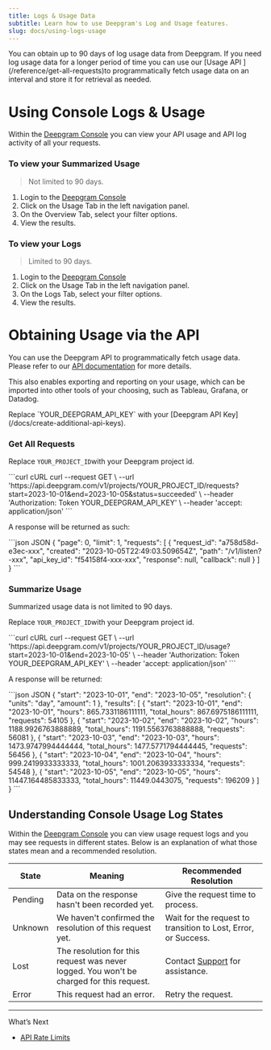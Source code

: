 ```yaml
---
title: Logs & Usage Data
subtitle: Learn how to use Deepgram's Log and Usage features.
slug: docs/using-logs-usage
---
```



<Info>
  You can obtain up to 90 days of log usage data from Deepgram. If you need log usage data for a longer period of time you can use our [Usage API ](/reference/get-all-requests)to programmatically fetch usage data on an interval and store it for retrieval as needed.
</Info>

# Using Console Logs & Usage

Within the [Deepgram Console](https://console.deepgram.com) you can view your API usage and API log activity of all your requests.

### To view your Summarized Usage

> Not limited to 90 days.

1. Login to the [Deepgram Console](https://console.deepgram.com)
2. Click on the Usage Tab in the left navigation panel.
3. On the Overview Tab, select your filter options.
4. View the results.

### To view your Logs

> Limited to 90 days.

1. Login to the [Deepgram Console](https://console.deepgram.com)
2. Click on the Usage Tab in the left navigation panel.
3. On the Logs Tab, select your filter options.
4. View the results.

# Obtaining Usage via the API

You can use the Deepgram API to programmatically fetch usage data. Please refer to our [API documentation](/reference/get-all-requests) for more details.

This also enables exporting and reporting on your usage, which can be imported into other tools of your choosing, such as Tableau, Grafana, or Datadog.

<Warning>
  Replace `YOUR_DEEPGRAM_API_KEY` with your [Deepgram API Key](/docs/create-additional-api-keys).
</Warning>

### Get All Requests

Replace `YOUR_PROJECT_ID`with your Deepgram project id.

<CodeGroup>
  ```curl cURL
  curl --request GET \
       --url 'https://api.deepgram.com/v1/projects/YOUR_PROJECT_ID/requests?start=2023-10-01&end=2023-10-05&status=succeeded' \
       --header 'Authorization: Token YOUR_DEEPGRAM_API_KEY' \
       --header 'accept: application/json'
  ```
</CodeGroup>

A response will be returned as such:

<CodeGroup>
  ```json JSON
  {   
      "page": 0,
      "limit": 1,
      "requests": [
          {
              "request_id": "a758d58d-e3ec-xxx",
              "created": "2023-10-05T22:49:03.509654Z",
              "path": "/v1/listen?-xxx",
              "api_key_id": "f54158f4-xxx-xxx",
              "response": null,
              "callback": null
          }
      ]
  }
  ```
</CodeGroup>

### Summarize Usage

<Info>
  Summarized usage data is not limited to 90 days.
</Info>

Replace `YOUR_PROJECT_ID`with your Deepgram project id.

<CodeGroup>
  ```curl cURL
  curl --request GET \
       --url 'https://api.deepgram.com/v1/projects/YOUR_PROJECT_ID/usage?start=2023-10-01&end=2023-10-05' \
       --header 'Authorization: Token YOUR_DEEPGRAM_API_KEY' \
       --header 'accept: application/json'
  ```
</CodeGroup>

A response will be returned:

<CodeGroup>
  ```json JSON
  {
      "start": "2023-10-01",
      "end": "2023-10-05",
      "resolution": {
          "units": "day",
          "amount": 1
      },
      "results": [
          {
              "start": "2023-10-01",
              "end": "2023-10-01",
              "hours": 865.7331186111111,
              "total_hours": 867.6975186111111,
              "requests": 54105
          },
          {
              "start": "2023-10-02",
              "end": "2023-10-02",
              "hours": 1188.9926763888889,
              "total_hours": 1191.5563763888888,
              "requests": 56081
          },
          {
              "start": "2023-10-03",
              "end": "2023-10-03",
              "hours": 1473.9747994444444,
              "total_hours": 1477.5771794444445,
              "requests": 56456
          },
          {
              "start": "2023-10-04",
              "end": "2023-10-04",
              "hours": 999.2419933333333,
              "total_hours": 1001.2063933333334,
              "requests": 54548
          },
          {
              "start": "2023-10-05",
              "end": "2023-10-05",
              "hours": 11447.164485833333,
              "total_hours": 11449.0443075,
              "requests": 196209
          }
      ]
  }
  ```
</CodeGroup>

## Understanding Console Usage Log States

Within the [Deepgram Console](https://console.deepgram.com) you can view usage request logs and you may see requests in different states. Below is an explanation of what those states mean and a recommended resolution.

| State   | Meaning                                                                                  | Recommended Resolution                                         |
| ------- | ---------------------------------------------------------------------------------------- | -------------------------------------------------------------- |
| Pending | Data on the response hasn't been recorded yet.                                           | Give the request time to process.                              |
| Unknown | We haven't confirmed the resolution of this request yet.                                 | Wait for the request to transition to Lost, Error, or Success. |
| Lost    | The resolution for this request was never logged. You won't be charged for this request. | Contact [Support](/docs/support) for assistance.               |
| Error   | This request had an error.                                                               | Retry the request.                                             |

***

What’s Next

* [API Rate Limits](/reference/api-rate-limits)
